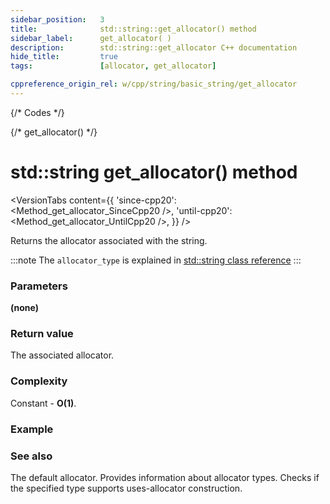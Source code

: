 ```yaml
---
sidebar_position:	3
title:				std::string::get_allocator() method
sidebar_label:		get_allocator( )
description:		std::string::get_allocator C++ documentation
hide_title:			true
tags:				[allocator, get_allocator]

cppreference_origin_rel: w/cpp/string/basic_string/get_allocator
---
```




{/* Codes */}

{/* get_allocator() */}

# std::string get_allocator() method

<VersionTabs content={{
	'since-cpp20': <Method_get_allocator_SinceCpp20 />,
	'until-cpp20': <Method_get_allocator_UntilCpp20 />,
}} />

Returns the allocator associated with the string.

:::note
The `allocator_type` is explained in
[std::string class reference](../#type-names)
:::

### Parameters

**(none)**

### Return value

The associated allocator.

### Complexity

Constant - **O(1)**.

### Example

<ImproveSection />

### See also

<SymbolTable noTraits>
	<Symbol name="allocator" 		link="/docs/std/memory/allocator">
		The default allocator.
	</Symbol>
	<Symbol name="allocator_traits"	link="/docs/std/memory/allocator_traits">
		Provides information about allocator types.
	</Symbol>
	<Symbol name="uses_allocator"	link="/docs/std/memory/uses_allocator">
		Checks if the specified type supports uses-allocator construction.
	</Symbol>
</SymbolTable>
